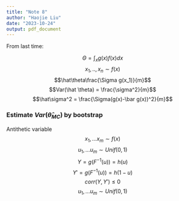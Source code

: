 ```yaml
---
title: "Note 8"
author: "Haojie Liu"
date: "2023-10-24"
output: pdf_document
---
```


From last time:

$$\Theta = \int_xg(x)f(x)dx$$
$$x_1,..,x_n\sim f(x)$$
$$\hat\theta\frac{\Sigma g(x_1)}{m}$$
$$Var(\hat \theta) = \frac{\sigma^2}{m}$$
$$\hat\sigma^2 = \frac{\Sigma(g(x)-\bar g(x))^2}{m}$$

### Estimate $Var(\hat\theta_{MC})$ by bootstrap

Antithetic variable 
$$x_1,...x_m\sim f(x)$$
$$u_1,...u_m\sim Unif(0,1)$$
$$Y=g(F^{-1}(u)) = h(u)$$
$$Y' = g(F^{-1}(u)) = h(1-u)$$
$$corr(Y,Y') \le 0$$
$$u_1,...u_m\sim Unif(0,1)$$























